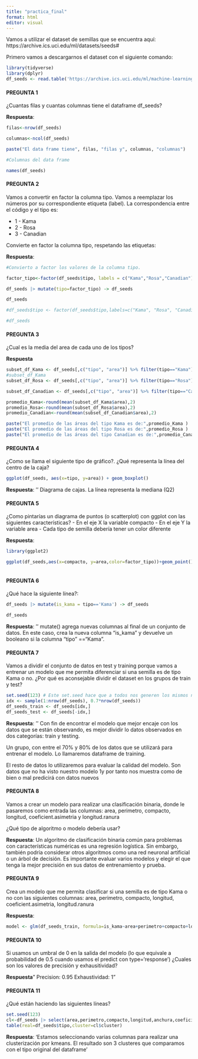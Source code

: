 ```yaml
---
title: "practica_final"
format: html
editor: visual
---
```


Vamos a utilizar el dataset de semillas que se encuentra aquí: https://archive.ics.uci.edu/ml/datasets/seeds#

Primero vamos a descargarnos el dataset con el siguiente comando:

```r
library(tidyverse)
library(dplyr)
df_seeds <- read.table('https://archive.ics.uci.edu/ml/machine-learning-databases/00236/seeds_dataset.txt', col.names =c('area','perimetro','compacto','longitud','anchura','coeficient.asimetria','longitud.ranura','tipo'))
```

#### PREGUNTA 1

¿Cuantas filas y cuantas columnas tiene el dataframe df_seeds?

**Respuesta**:

```r
filas<-nrow(df_seeds)
```

```r
columnas<-ncol(df_seeds)
```

```r
paste("El data frame tiene", filas, "filas y", columnas, "columnas")
```

```r
#Columnas del data frame

names(df_seeds)
```

#### PREGUNTA 2

Vamos a convertir en factor la columna tipo. Vamos a reemplazar los números por su correspondiente etiqueta (label). La correspondencia entre el código y el tipo es:

-   1 - Kama
-   2 - Rosa
-   3 - Canadian

Convierte en factor la columna tipo, respetando las etiquetas:

**Respuesta**:

```r
#Convierto a factor los valores de la columna tipo.

factor_tipo<-factor(df_seeds$tipo, labels = c("Kama","Rosa","Canadian"))

df_seeds |> mutate(tipo=factor_tipo) -> df_seeds

df_seeds

#df_seeds$tipo <- factor(df_seeds$tipo,labels=c("Kama", "Rosa", "Canadian"))

#df_seeds
```

#### PREGUNTA 3

¿Cual es la media del area de cada uno de los tipos?

**Respuesta**
```r

subset_df_Kama <- df_seeds[,c("tipo", "area")] %>% filter(tipo=="Kama")
#subset_df_Kama
subset_df_Rosa <- df_seeds[,c("tipo", "area")] %>% filter(tipo=="Rosa")

subset_df_Canadian <- df_seeds[,c("tipo", "area")] %>% filter(tipo=="Canadian")

promedio_Kama<-round(mean(subset_df_Kama$area),2)
promedio_Rosa<-round(mean(subset_df_Rosa$area),2)
promedio_Canadian<-round(mean(subset_df_Canadian$area),2)

paste("El promedio de las áreas del tipo Kama es de:",promedio_Kama )
paste("El promedio de las áreas del tipo Rosa es de:",promedio_Rosa )
paste("El promedio de las áreas del tipo Canadian es de:",promedio_Canadian)
```

#### PREGUNTA 4

¿Como se llama el siguiente tipo de gráfico?. ¿Qué representa la línea del centro de la caja?

```r
ggplot(df_seeds, aes(x=tipo, y=area)) + geom_boxplot()
```

**Respuesta**: '' Diagrama de cajas. La línea representa la mediana (Q2)

#### PREGUNTA 5

¿Como pintarías un diagrama de puntos (o scatterplot) con ggplot con las siguientes características? - En el eje X la variable compacto - En el eje Y la variable area - Cada tipo de semilla debería tener un color diferente

**Respuesta**:

```r
library(ggplot2)

ggplot(df_seeds,aes(x=compacto, y=area,color=factor_tipo))+geom_point()+ggtitle("Compacto vs. Área")



```

#### PREGUNTA 6

¿Qué hace la siguiente línea?:

```r
df_seeds |> mutate(is_kama = tipo=='Kama') -> df_seeds

df_seeds
```

**Respuesta**: '' mutate() agrega nuevas columnas al final de un conjunto de datos. En este caso, crea la nueva columna "is_kama" y devuelve un booleano si la columna "tipo" =="Kama".

#### PREGUNTA 7

Vamos a dividir el conjunto de datos en test y training porque vamos a entrenar un modelo que me permita diferenciar si una semilla es de tipo Kama o no. ¿Por qué es aconsejable dividir el dataset en los grupos de train y test?

```r
set.seed(123) # Este set.seed hace que a todos nos generen los mismos número aleatorios
idx <- sample(1:nrow(df_seeds), 0.7*nrow(df_seeds))
df_seeds_train <- df_seeds[idx,]
df_seeds_test <- df_seeds[-idx,]
```

**Respuesta**: '' Con fin de encontrar el modelo que mejor encaje con los datos que se están observando, es mejor dividir lo datos observados en dos categorías: train y testing.

Un grupo, con entre el 70% y 80% de los datos que se utilizará para entrenar el modelo. Lo llamaremos dataframe de training.

El resto de datos lo utilizaremos para evaluar la calidad del modelo. Son datos que no ha visto nuestro modelo 1y por tanto nos muestra como de bien o mal predicirá con datos nuevos

#### PREGUNTA 8

Vamos a crear un modelo para realizar una clasificación binaria, donde le pasaremos como entrada las columnas: area, perimetro, compacto, longitud, coeficient.asimetria y longitud.ranura

¿Qué tipo de algoritmo o modelo debería usar?

**Respuesta**: Un algoritmo de clasificación binaria común para problemas con características numéricas es una regresión logística. Sin embargo, también podría considerar otros algoritmos como una red neuronal artificial o un árbol de decisión. Es importante evaluar varios modelos y elegir el que tenga la mejor precisión en sus datos de entrenamiento y prueba.

#### PREGUNTA 9

Crea un modelo que me permita clasificar si una semilla es de tipo Kama o no con las siguientes columnas: area, perimetro, compacto, longitud, coeficient.asimetria, longitud.ranura

**Respuesta**:

```r
model <- glm(df_seeds_train, formula=is_kama~area+perimetro+compacto+longitud+coeficient.asimetria+longitud.ranura, family='binomial')
```

#### PREGUNTA 10

Si usamos un umbral de 0 en la salida del modelo (lo que equivale a probabilidad de 0.5 cuando usamos el predict con type='response') ¿Cuales son los valores de precisión y exhausitividad?

**Respuesta**" Precision: 0.95 Exhaustividad: 1"


#### PREGUNTA 11

¿Qué están haciendo las siguientes líneas?

```r
set.seed(123)
cl<-df_seeds |> select(area,perimetro,compacto,longitud,anchura,coeficient.asimetria,longitud.ranura) |> kmeans(3)
table(real=df_seeds$tipo,cluster=cl$cluster)
```


**Respuesta**: 'Estamos seleccionando varias columnas para realizar una clusterización por kmeans. El resultado son 3 clusteres que comparamos con el tipo original del dataframe'
